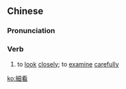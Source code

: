 {{also|细看}}
==Chinese==
{{zh-forms|s=细看}}

===Pronunciation===
{{zh-pron
|m=xìkàn
|c=sai3 hon3
|cat=v
}}

===Verb===
{{zh-verb}}

# to [[look]] [[closely]]; to [[examine]] [[carefully]]

[[ko:細看]]